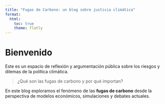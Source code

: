 ```yaml
---
title: "Fugas de Carbono: un blog sobre justicia climática"
format:
  html:
    toc: true
    theme: flatly
---
```


# Bienvenido

Este es un espacio de reflexión y argumentación pública sobre los riesgos y dilemas de la política climática.

> ¿Qué son las fugas de carbono y por qué importan?

En este blog exploramos el fenómeno de las **fugas de carbono** desde la perspectiva de modelos económicos, simulaciones y debates actuales.


